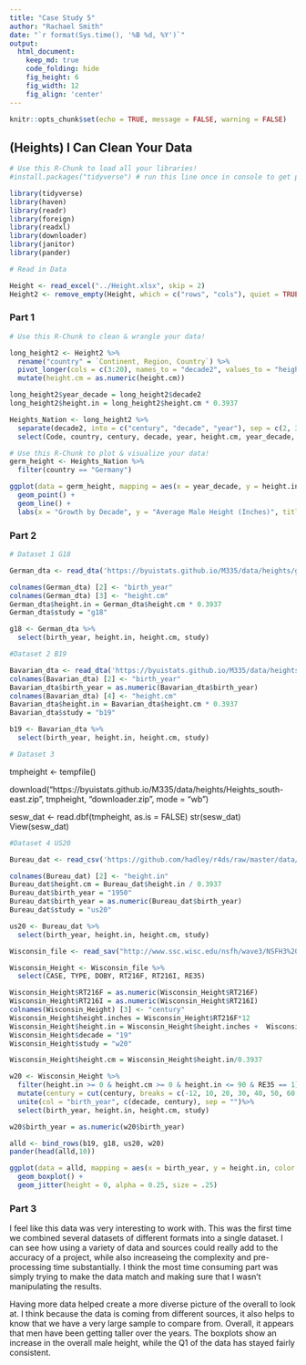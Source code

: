 ```yaml
---
title: "Case Study 5"
author: "Rachael Smith"
date: "`r format(Sys.time(), '%B %d, %Y')`"
output:
  html_document:  
    keep_md: true
    code_folding: hide
    fig_height: 6
    fig_width: 12
    fig_align: 'center'
---
```


```r
knitr::opts_chunk$set(echo = TRUE, message = FALSE, warning = FALSE)
```

## (Heights) I Can Clean Your Data

```r
# Use this R-Chunk to load all your libraries!
#install.packages("tidyverse") # run this line once in console to get package

library(tidyverse)
library(haven)
library(readr)
library(foreign)
library(readxl)
library(downloader)
library(janitor)
library(pander)

```

```r

# Read in Data

Height <- read_excel("../Height.xlsx", skip = 2)
Height2 <- remove_empty(Height, which = c("rows", "cols"), quiet = TRUE)

```

### Part 1

```r
# Use this R-Chunk to clean & wrangle your data!

long_height2 <- Height2 %>%
  rename("country" = `Continent, Region, Country`) %>%
  pivot_longer(cols = c(3:20), names_to = "decade2", values_to = "height.cm") %>%
  mutate(height.cm = as.numeric(height.cm))

long_height2$year_decade = long_height2$decade2
long_height2$height.in = long_height2$height.cm * 0.3937

Heights_Nation <- long_height2 %>%
  separate(decade2, into = c("century", "decade", "year"), sep = c(2, 3, 4)) %>% 
  select(Code, country, century, decade, year, height.cm, year_decade, height.in)

```


```r
# Use this R-Chunk to plot & visualize your data!
germ_height <- Heights_Nation %>%
  filter(country == "Germany")

ggplot(data = germ_height, mapping = aes(x = year_decade, y = height.in, col = country, group = country)) +
  geom_point() +
  geom_line() +
  labs(x = "Growth by Decade", y = "Average Male Height (Inches)", title = "Germany Average Male Height in Inches From 1810 -1980")
```

### Part 2

```r
# Dataset 1 G18

German_dta <- read_dta('https://byuistats.github.io/M335/data/heights/germanconscr.dta')

colnames(German_dta) [2] <- "birth_year"
colnames(German_dta) [3] <- "height.cm"
German_dta$height.in = German_dta$height.cm * 0.3937
German_dta$study = "g18"

g18 <- German_dta %>% 
  select(birth_year, height.in, height.cm, study)

```


```r
#Dataset 2 B19

Bavarian_dta <- read_dta('https://byuistats.github.io/M335/data/heights/germanprison.dta')
colnames(Bavarian_dta) [2] <- "birth_year"
Bavarian_dta$birth_year = as.numeric(Bavarian_dta$birth_year)
colnames(Bavarian_dta) [4] <- "height.cm"
Bavarian_dta$height.in = Bavarian_dta$height.cm * 0.3937
Bavarian_dta$study = "b19"

b19 <- Bavarian_dta %>% 
  select(birth_year, height.in, height.cm, study)

```

```r
# Dataset 3


```

tmpheight <- tempfile()

download("https://byuistats.github.io/M335/data/heights/Heights_south-east.zip", tmpheight, "downloader.zip", mode = "wb")

sesw_dat <- read.dbf(tmpheight, as.is = FALSE)
str(sesw_dat)
View(sesw_dat)

```r
#Dataset 4 US20

Bureau_dat <- read_csv('https://github.com/hadley/r4ds/raw/master/data/heights.csv')

colnames(Bureau_dat) [2] <- "height.in"
Bureau_dat$height.cm = Bureau_dat$height.in / 0.3937
Bureau_dat$birth_year = "1950"
Bureau_dat$birth_year = as.numeric(Bureau_dat$birth_year)
Bureau_dat$study = "us20"

us20 <- Bureau_dat %>% 
  select(birth_year, height.in, height.cm, study)

```


```r
Wisconsin_file <- read_sav("http://www.ssc.wisc.edu/nsfh/wave3/NSFH3%20Apr%202005%20release/main05022005.sav")

Wisconsin_Height <- Wisconsin_file %>% 
  select(CASE, TYPE, DOBY, RT216F, RT216I, RE35)

Wisconsin_Height$RT216F = as.numeric(Wisconsin_Height$RT216F)
Wisconsin_Height$RT216I = as.numeric(Wisconsin_Height$RT216I)
colnames(Wisconsin_Height) [3] <- "century"
Wisconsin_Height$height.inches = Wisconsin_Height$RT216F*12
Wisconsin_Height$height.in = Wisconsin_Height$height.inches +  Wisconsin_Height$RT216I
Wisconsin_Height$decade = "19"
Wisconsin_Height$study = "w20"

Wisconsin_Height$height.cm = Wisconsin_Height$height.in/0.3937

w20 <- Wisconsin_Height %>%
  filter(height.in >= 0 & height.cm >= 0 & height.in <= 90 & RE35 == 1) %>% 
  mutate(century = cut(century, breaks = c(-12, 10, 20, 30, 40, 50, 60, 70), labels = c(10, 20, 30, 40, 50, 60, 70))) %>% 
  unite(col = "birth_year", c(decade, century), sep = "")%>%
  select(birth_year, height.in, height.cm, study)

w20$birth_year = as.numeric(w20$birth_year)

```

```r

alld <- bind_rows(b19, g18, us20, w20)
pander(head(alld,10))
```

```r

ggplot(data = alld, mapping = aes(x = birth_year, y = height.in, color = study)) +
  geom_boxplot() +
  geom_jitter(height = 0, alpha = 0.25, size = .25)

```

### Part 3

I feel like this data was very interesting to work with.  This was the first time we combined several datasets of different formats into a single dataset.  I can see how using a variety of data and sources could really add to the accuracy of a project, while also increaseing the complexity and pre-processing time substantially. I think the most time consuming part was simply trying to make the data match and making sure that I wasn't manipulating the results.

Having more data helped create a more diverse picture of the overall to look at. I think because the data is coming from different sources, it also helps to know that we have a very large sample to compare from.  Overall, it appears that men have been getting taller over the years.  The boxplots show an increase in the overall male height, while the Q1 of the data has stayed fairly consistent.